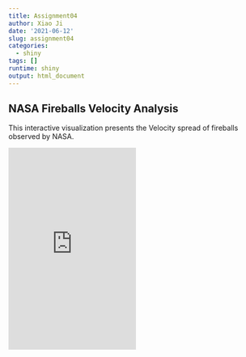 ```yaml
---
title: Assignment04
author: Xiao Ji
date: '2021-06-12'
slug: assignment04
categories:
  - shiny
tags: []
runtime: shiny
output: html_document
---
```


## NASA Fireballs Velocity Analysis
This interactive visualization presents the Velocity spread of fireballs observed by NASA.

<iframe src="https://tracyji816.shinyapps.io/assignment4/" height= "400" width= "50%" frameborder= "no"></iframe>